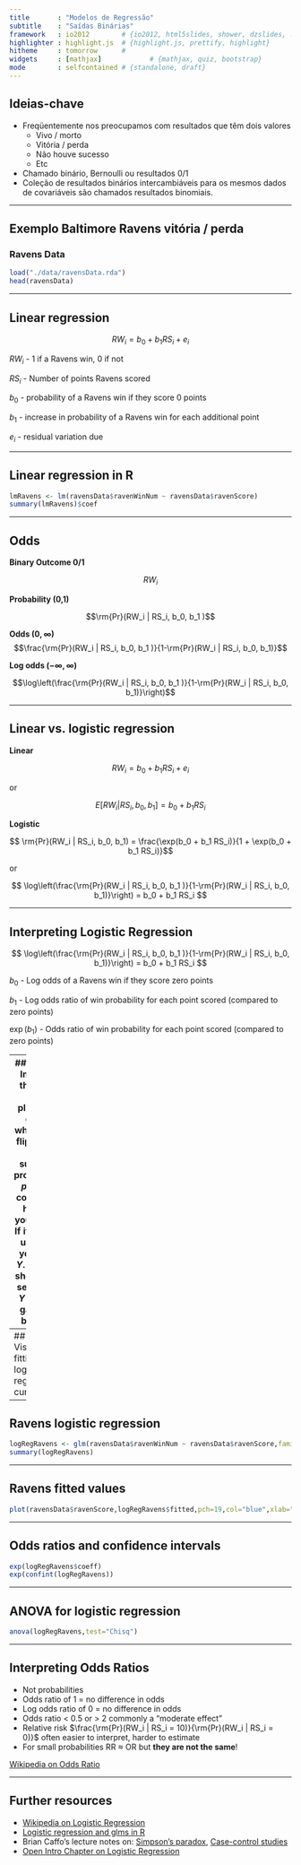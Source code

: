 ```yaml
---
title       : "Modelos de Regressão"
subtitle    : "Saídas Binárias"
framework   : io2012        # {io2012, html5slides, shower, dzslides, ...}
highlighter : highlight.js  # {highlight.js, prettify, highlight}
hitheme     : tomorrow      # 
widgets     : [mathjax]            # {mathjax, quiz, bootstrap}
mode        : selfcontained # {standalone, draft}
---
```

## Ideias-chave

* Freqüentemente nos preocupamos com resultados que têm dois valores
  * Vivo / morto
  * Vitória / perda
  * Não houve sucesso
  * Etc
* Chamado binário, Bernoulli ou resultados 0/1
* Coleção de resultados binários intercambiáveis para os mesmos dados de covariáveis são chamados resultados binomiais.

---

## Exemplo Baltimore Ravens vitória / perda

### Ravens Data


```r
load("./data/ravensData.rda")
head(ravensData)
```

---

## Linear regression

$$ RW_i = b_0 + b_1 RS_i + e_i $$

$RW_i$ - 1 if a Ravens win, 0 if not

$RS_i$ - Number of points Ravens scored

$b_0$ - probability of a Ravens win if they score 0 points

$b_1$ - increase in probability of a Ravens win for each additional point

$e_i$ - residual variation due 

---

## Linear regression in R

```r
lmRavens <- lm(ravensData$ravenWinNum ~ ravensData$ravenScore)
summary(lmRavens)$coef
```
---

## Odds

__Binary Outcome 0/1__

$$RW_i$$  

__Probability (0,1)__

$$\rm{Pr}(RW_i | RS_i, b_0, b_1 )$$


__Odds $(0,\infty)$__
$$\frac{\rm{Pr}(RW_i | RS_i, b_0, b_1 )}{1-\rm{Pr}(RW_i | RS_i, b_0, b_1)}$$ 

__Log odds $(-\infty,\infty)$__

$$\log\left(\frac{\rm{Pr}(RW_i | RS_i, b_0, b_1 )}{1-\rm{Pr}(RW_i | RS_i, b_0, b_1)}\right)$$ 


---

## Linear vs. logistic regression

__Linear__

$$ RW_i = b_0 + b_1 RS_i + e_i $$

or

$$ E[RW_i | RS_i, b_0, b_1] = b_0 + b_1 RS_i$$

__Logistic__

$$ \rm{Pr}(RW_i | RS_i, b_0, b_1) = \frac{\exp(b_0 + b_1 RS_i)}{1 + \exp(b_0 + b_1 RS_i)}$$

or

$$ \log\left(\frac{\rm{Pr}(RW_i | RS_i, b_0, b_1 )}{1-\rm{Pr}(RW_i | RS_i, b_0, b_1)}\right) = b_0 + b_1 RS_i $$

---

## Interpreting Logistic Regression

$$ \log\left(\frac{\rm{Pr}(RW_i | RS_i, b_0, b_1 )}{1-\rm{Pr}(RW_i | RS_i, b_0, b_1)}\right) = b_0 + b_1 RS_i $$


$b_0$ - Log odds of a Ravens win if they score zero points

$b_1$ - Log odds ratio of win probability for each point scored (compared to zero points)

$\exp(b_1)$ - Odds ratio of win probability for each point scored (compared to zero points)

---
## Odds
- Imagine that you are playing a game where you flip a coin with success probability $p$.
- If it comes up heads, you win $X$. If it comes up tails, you lose $Y$.
- What should we set $X$ and $Y$ for the game to be fair?

    $$E[earnings]= X p - Y (1 - p) = 0$$
- Implies
    $$\frac{Y}{X} = \frac{p}{1 - p}$$    
- The odds can be said as "How much should you be willing to pay for a $p$ probability of winning a dollar?"
    - (If $p > 0.5$ you have to pay more if you lose than you get if you win.)
    - (If $p < 0.5$ you have to pay less if you lose than you get if you win.)

---
## Visualizing fitting logistic regression curves
```
x <- seq(-10, 10, length = 1000)
manipulate(
    plot(x, exp(beta0 + beta1 * x) / (1 + exp(beta0 + beta1 * x)), 
         type = "l", lwd = 3, frame = FALSE),
    beta1 = slider(-2, 2, step = .1, initial = 2),
    beta0 = slider(-2, 2, step = .1, initial = 0)
    )
```

---

## Ravens logistic regression

```r
logRegRavens <- glm(ravensData$ravenWinNum ~ ravensData$ravenScore,family="binomial")
summary(logRegRavens)
```


---

## Ravens fitted values

```r
plot(ravensData$ravenScore,logRegRavens$fitted,pch=19,col="blue",xlab="Score",ylab="Prob Ravens Win")
```


---

## Odds ratios and confidence intervals

```r
exp(logRegRavens$coeff)
exp(confint(logRegRavens))
```


---

## ANOVA for logistic regression

```r
anova(logRegRavens,test="Chisq")
```



---

## Interpreting Odds Ratios

* Not probabilities 
* Odds ratio of 1 = no difference in odds
* Log odds ratio of 0 = no difference in odds
* Odds ratio < 0.5 or > 2 commonly a "moderate effect"
* Relative risk $\frac{\rm{Pr}(RW_i | RS_i = 10)}{\rm{Pr}(RW_i | RS_i = 0)}$ often easier to interpret, harder to estimate
* For small probabilities RR $\approx$ OR but __they are not the same__!

[Wikipedia on Odds Ratio](http://en.wikipedia.org/wiki/Odds_ratio)


---

## Further resources

* [Wikipedia on Logistic Regression](http://en.wikipedia.org/wiki/Logistic_regression)
* [Logistic regression and glms in R](http://data.princeton.edu/R/glms.html)
* Brian Caffo's lecture notes on: [Simpson's paradox](http://ocw.jhsph.edu/courses/MethodsInBiostatisticsII/PDFs/lecture23.pdf), [Case-control studies](http://ocw.jhsph.edu/courses/MethodsInBiostatisticsII/PDFs/lecture24.pdf)
* [Open Intro Chapter on Logistic Regression](http://www.openintro.org/stat/down/oiStat2_08.pdf)



